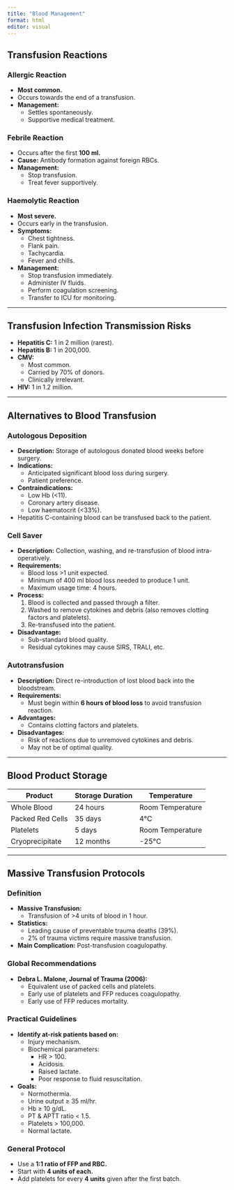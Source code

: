 ```yaml
---
title: "Blood Management"
format: html
editor: visual
---
```


## Transfusion Reactions

### Allergic Reaction
- **Most common.**  
- Occurs towards the end of a transfusion.  
- **Management:**  
  - Settles spontaneously.  
  - Supportive medical treatment.  

### Febrile Reaction
- Occurs after the first **100 ml.**  
- **Cause:** Antibody formation against foreign RBCs.  
- **Management:**  
  - Stop transfusion.  
  - Treat fever supportively.  

### Haemolytic Reaction
- **Most severe.**  
- Occurs early in the transfusion.  
- **Symptoms:**  
  - Chest tightness.  
  - Flank pain.  
  - Tachycardia.  
  - Fever and chills.  
- **Management:**  
  - Stop transfusion immediately.  
  - Administer IV fluids.  
  - Perform coagulation screening.  
  - Transfer to ICU for monitoring.  

---

## Transfusion Infection Transmission Risks
- **Hepatitis C:** 1 in 2 million (rarest).  
- **Hepatitis B:** 1 in 200,000.  
- **CMV:**  
  - Most common.  
  - Carried by 70% of donors.  
  - Clinically irrelevant.  
- **HIV:** 1 in 1.2 million.  

---

## Alternatives to Blood Transfusion

### Autologous Deposition
- **Description:** Storage of autologous donated blood weeks before surgery.  
- **Indications:**  
  - Anticipated significant blood loss during surgery.  
  - Patient preference.  
- **Contraindications:**  
  - Low Hb (<11).  
  - Coronary artery disease.  
  - Low haematocrit (<33%).  
- Hepatitis C-containing blood can be transfused back to the patient.  

### Cell Saver
- **Description:** Collection, washing, and re-transfusion of blood intra-operatively.  
- **Requirements:**  
  - Blood loss >1 unit expected.  
  - Minimum of 400 ml blood loss needed to produce 1 unit.  
  - Maximum usage time: 4 hours.  
- **Process:**  
  1. Blood is collected and passed through a filter.  
  2. Washed to remove cytokines and debris (also removes clotting factors and platelets).  
  3. Re-transfused into the patient.  
- **Disadvantage:**  
  - Sub-standard blood quality.  
  - Residual cytokines may cause SIRS, TRALI, etc.  

### Autotransfusion
- **Description:** Direct re-introduction of lost blood back into the bloodstream.  
- **Requirements:**  
  - Must begin within **6 hours of blood loss** to avoid transfusion reaction.  
- **Advantages:**  
  - Contains clotting factors and platelets.  
- **Disadvantages:**  
  - Risk of reactions due to unremoved cytokines and debris.  
  - May not be of optimal quality.  

---

## Blood Product Storage

| **Product**       | **Storage Duration** | **Temperature** |
|--------------------|----------------------|-----------------|
| Whole Blood        | 24 hours            | Room Temperature |
| Packed Red Cells   | 35 days             | 4°C             |
| Platelets          | 5 days              | Room Temperature |
| Cryoprecipitate    | 12 months           | -25°C           |

---

## Massive Transfusion Protocols

### Definition
- **Massive Transfusion:**  
  - Transfusion of >4 units of blood in 1 hour.  
- **Statistics:**  
  - Leading cause of preventable trauma deaths (39%).  
  - 2% of trauma victims require massive transfusion.  
- **Main Complication:** Post-transfusion coagulopathy.  

### Global Recommendations
- **Debra L. Malone, Journal of Trauma (2006):**  
  - Equivalent use of packed cells and platelets.  
  - Early use of platelets and FFP reduces coagulopathy.  
  - Early use of FFP reduces mortality.  

### Practical Guidelines
- **Identify at-risk patients based on:**  
  - Injury mechanism.  
  - Biochemical parameters:  
    - HR > 100.  
    - Acidosis.  
    - Raised lactate.  
    - Poor response to fluid resuscitation.  

- **Goals:**  
  - Normothermia.  
  - Urine output ≥ 35 ml/hr.  
  - Hb ≥ 10 g/dL.  
  - PT & APTT ratio < 1.5.  
  - Platelets > 100,000.  
  - Normal lactate.  

### General Protocol
- Use a **1:1 ratio of FFP and RBC.**  
- Start with **4 units of each.**  
- Add platelets for every **4 units** given after the first batch.  
